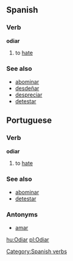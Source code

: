 ==Spanish==
===Verb===
[[Category:Spanish verbs]]
'''odiar'''

# to [[hate]]

===See also===
*[[abominar]]
*[[desdeñar]]
*[[despreciar]]
*[[detestar]]

==Portuguese==
===Verb===
'''odiar'''

# to [[hate]]

===See also===
*[[abominar]]
*[[detestar]]
===Antonyms===
*[[amar]]

[[hu:Odiar]]
[[pl:Odiar]]